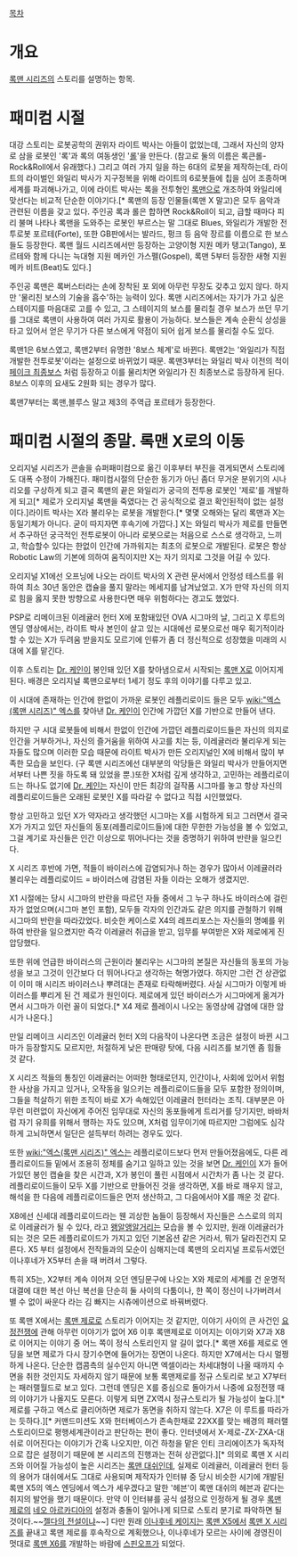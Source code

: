 [[목차]]
= 개요 =
[[록맨 시리즈]]의 스토리를 설명하는 항목.

= 패미컴 시절 =
대강 스토리는 로봇공학의 권위자 라이트 박사는 아들이 없었는데, 그래서 자신의 양자로 삼을 로봇인 '록'과 록의 여동생인 '[[롤]]'을 만든다. (참고로 둘의 이름은 록큰롤-Rock&Roll에서 유래했다.) 그리고 여러 가지 일을 하는 6대의 로봇을 제작하는데, 라이트의 라이벌인 와일리 박사가 지구정복을 위해 라이트의 6로봇들에 칩을 심어 조종하며 세계를 파괴해나가고, 이에 라이트 박사는 록을 전투형인 [[록맨]]으로 개조하여 와일리에 맞선다는 비교적 단순한 이야기다.[* 록맨의 등장 인물들(록맨 X 말고)은 모두 음악과 관련된 이름을 갖고 있다. 주인공 록과 롤은 합하면 Rock&Roll이 되고, 급할 때마다 피리 불며 나타나 록맨을 도와주는 로봇인 부르스는 말 그대로 Blues, 와일리가 개발한 전투로봇 포르테(Forte), 또한 GB판에서는 발라드, 펑크 등 음악 장르를 이름으로 한 보스들도 등장한다. 록맨 월드 시리즈에서만 등장하는 고양이형 지원 메카 탱고(Tango), 포르테와 함께 다니는 늑대형 지원 메카인 가스펠(Gospel), 록맨 5부터 등장한 새형 지원 메카 비트(Beat)도 있다.]

주인공 록맨은 록버스터라는 손에 장착된 포 외에 아무런 무장도 갖추고 있지 않다. 하지만 '물리친 보스의 기술을 흡수'하는 능력이 있다. 록맨 시리즈에서는 자기가 가고 싶은 스테이지를 마음대로 고를 수 있고, 그 스테이지의 보스를 물리칠 경우 보스가 쓰던 무기를 그대로 록맨이 사용하여 여러 가지로 활용이 가능하다. 보스들은 계속 순환식 상성을 타고 있어서 얻은 무기가 다른 보스에게 약점이 되어 쉽게 보스를 물리칠 수도 있다.

록맨1은 6보스였고, 록맨2부터 유명한 '8보스 체계'로 바뀐다. 록맨2는 '와일리가 직접 개발한 전투로봇'이라는 설정으로 바뀌었기 때문. 록맨3부터는 와일리 박사 이전의 적이 [[페이크 최종보스]] 처럼 등장하고 이를 물리치면 와일리가 진 최종보스로 등장하게 된다. 8보스 이후의 요새도 2원화 되는 경우가 많다. 

록맨7부터는 록맨,블루스 말고 제3의 주역급 포르테가 등장한다.

= 패미컴 시절의 종말. 록맨 X로의 이동 =
오리지널 시리즈가 콘솔을 슈퍼패미컴으로 옮긴 이후부터 부진을 겪게되면서 스토리에도 대폭 수정이 가해진다. 패미컴시절의 단순한 동기가 아닌 좀더 무거운 분위기의 시나리오를 구상하게 되고 결국 록맨의 끝은 와일리가 궁극의 전투용 로봇인 '제로'를 개발하게 되고[* 제로가 오리지널 록맨을 죽였다는 건 공식적으로 결코 확인된적이 없는 설정이다.]라이트 박사는 X라 불리우는 로봇을 개발한다.[* 몇몇 오해와는 달리 록맨과 X는 동일기체가 아니다. 굳이 따지자면 후속기에 가깝다.] X는 와일리 박사가 제로를 만들면서 추구하던 궁극적인 전투로봇이 아니라 로봇으로는 처음으로 스스로 생각하고, 느끼고, 학습할수 있다는 한없이 인간에 가까워지는 최초의 로봇으로 개발된다. 로봇은 항상 Robotic Law의 기본에 의하여 움직이지만 X는 자기 의지로 그것을 어길 수 있다.

오리지널 X1에선 오프닝에 나오는 라이트 박사의 X 관련 문서에서 안정성 테스트를 위하여 최소 30년 동안은 캡슐을 풀지 말라는 메세지를 남겨났었고. X가 만약 자신의 의지로 힘을 옳지 못한 방향으로 사용한다면 매우 위험하다는 경고도 했었다.

PSP로 리메이크된 이레귤러 헌터 X에 포함돼있던 OVA 시그마의 날, 그리고 X 루트의 엔딩 영상에서는, 라이트 박사 본인이 살고 있는 시대에선 로봇으로선 매우 획기적이라 할 수 있는 X가 두려움 받을지도 모르기에 인류가 좀 더 정신적으로 성장했을 미래의 시대에 X를 맡긴다.

이후 스토리는 [[Dr. 케인]]이 봉인돼 있던 X를 찾아냄으로서 시작되는 [[록맨 X]]로 이어지게 된다.
배경은 오리지널 록맨으로부터 1세기 정도 후의 이야기를 다루고 있고.

이 시대에 존재하는 인간에 한없이 가까운 로봇인 레플리로이드 들은 모두 [[wiki:"엑스(록맨 시리즈)" 엑스]]를 찾아낸 [[Dr. 케인]]이 인간에 가깝던 X를 기반으로 만들어 낸다.

하지만 구 시대 로봇들에 비해서 한없이 인간에 가깝던 레플리로이드들은 자신의 의지로 인간을 거부하거나, 자신의 즐거움을 위하여 사고를 치는 등, 이레귤러라 불리우게 되는 자들도 많으며 이러한 모습 때문에 라이트 박사가 만든 오리지널인 X에 비해서 많이 부족한 모습을 보인다. (구 록맨 시리즈에선 대부분의 악당들은 와일리 박사가 만들어지면서부터 나쁜 짓을 하도록 돼 있었을 뿐.)또한 X처럼 깊게 생각하고, 고민하는 레플리로이드는 하나도 없기에 [[Dr. 케인]]는 자신이 만든 최강의 걸작품 시그마를 놓고 항상 자신의 레플리로이드들은 오래된 로봇인 X를 따라갈 수 없다고 직접 시인했었다.

항상 고민하고 있던 X가 약자라고 생각했던 시그마는 X를 시험하게 되고 그러면서 결국 X가 가지고 있던 자신들의 동포(레플리로이드들)에 대한 무한한 가능성을 볼 수 있었고, 그걸 계기로 자신들은 인간 이상으로 뛰어나다는 것을 증명하기 위하여 반란을 일으킨다.

X 시리즈 후반에 가면, 적들이 바이러스에 감염되거나 하는 경우가 많아서 이레귤러라 불리우는 레플리로이드 = 바이러스에 감염된 자들 이라는 오해가 생겼지만.

X1 시절에는 당시 시그마의 반란을 따르던 자들 중에서 그 누구 하나도 바이러스에 걸린 자가 없었으며(시그마 본인 포함), 모두들 각자의 인간과도 같은 의지를 관철하기 위해 시그마의 반란을 따라갔었다. 비슷한 케이스로 X4의 레프리포스는 자신들의 명예를 위하여 반란을 일으켰지만 즉각 이레귤러 취급을 받고, 임무를 부여받은 X와 제로에게 진압당했다.

또한 위에 언급한 바이러스의 근원이라 불리우는 시그마의 본질은 자신들의 동포의 가능성을 보고 그것이 인간보다 더 뛰어나다고 생각하는 혁명가였다. 하지만 그런 건 상관없이 이미 매 시리즈 바이러스나 뿌려대는 존재로 타락해버렸다. 사실 시그마가 이렇게 바이러스를 뿌리게 된 건 제로가 원인이다. 제로에게 있던 바이러스가 시그마에게 옮겨가면서 시그마가 이런 꼴이 되었다.[* X4 제로 플레이시 나오는 동영상에 감염에 대한 암시가 나온다.]

만일 리메이크 시리즈인 이레귤러 헌터 X의 다음작이 나온다면 조금은 설정이 바뀐 시그마가 등장할지도 모르지만, 처절하게 낮은 판매량 탓에, 다음 시리즈를 보기엔 좀 힘들 것 같다.

X 시리즈 적들의 통칭인 이레귤러는 어떠한 형태로던지, 인간이나, 사회에 있어서 위험한 사상을 가지고 있거나, 오작동을 일으키는 레플리로이드들을 모두 포함한 정의이며, 그들을 척살하기 위한 조직이 바로 X가 속해있던 이레귤러 헌터라는 조직. 대부분은 아무런 미련없이 자신에게 주어진 임무대로 자신의 동포들에게 트리거를 당기지만, 바바처럼 자기 유희를 위해서 행하는 자도 있으며, X처럼 임무이기에 따르지만 그럼에도 심각하게 고뇌하면서 일단은 설득부터 하려는 경우도 있다.

또한 [[wiki:"엑스(록맨 시리즈)" 엑스]]는 레플리로이드보다 먼저 만들어졌음에도, 다른 레플리로이드들 밑에서 조용히 정체를 숨기고 일하고 있는 것을 보면 [[Dr. 케인]]이 X가 들어가있던 봉인 캡슐을 찾은 시간과, X가 봉인이 풀린 시점에서 시간차가 좀 나는 것 같다. 레플리로이드들이 모두 X를 기반으로 만들어진 것을 생각하면, X를 바로 깨우지 않고, 해석을 한 다음에 레플리로이드들은 먼저 생산하고, 그 다음에서야 X를 깨운 것 같다.

X8에선 신세대 레플리로이드라는 웬 괴상한 놈들이 등장해서 자신들은 스스로의 의지로 이레귤러가 될 수 있다, 라고 [[왱알앵알]]거리는 모습을 볼 수 있지만, 원래 이레귤러가 되는 것은 모든 레플리로이드가 가지고 있던 기본옵션 같은 거라서, 뭐가 달라진건지 모른다. X5 부터 설정에서 전작들과의 모순이 심해지는데 록맨의 오리지널 프로듀서였던 이나후네가 X5부터 손을 때 버려서 그렇다.

특히 X5는, X2부터 계속 이어져 오던 엔딩문구에 나오는 X와 제로의 세계를 건 운명적 대결에 대한 복선 아닌 복선을 단순히 둘 사이의 다툼이나, 한 쪽이 정신이 나가버려서 별 수 없이 싸운다 라는 김 빠지는 시츄에이션으로 바꿔버렸다.

또 록맨 X에서는 [[록맨 제로]]로 스토리가 이어지는 것 같지만, 이야기 사이의 큰 사건인 [[요정전쟁]]에 관해 아무런 이야기가 없어 X6 이후 록맨제로로 이어지는 이야기와 X7과 X8로 이어지는 이야기 중 어느 쪽이 정식 스토리인지 알 길이 없다.[* 록맨 X6를 제로로 엔딩을 보면 제로가 다시 장기수면에 들어가는 장면이 나온다. 하지만 X7에서는 다시 멀쩡하게 나온다. 단순한 캡콤측의 실수인지 아니면 엑셀이라는 차세대형이 나올 때까지 수면을 취한 것인지도 자세하지 않기 때문에 보통 록맨제로를 정규 스토리로 보고 X7부터는 패러랠월드로 보고 있다. 그런데 엔딩은 X를 중심으로 돌아가서 나중에 요정전쟁 때의 이야기가 나올지도 모른다. 이렇게 되면 ZX역시 정규스토리가 될 가능성이 높다.][* 제로를 구하고 엑스로 클리어하면 제로가 동면을 취하지 않는다. X7은 이 루트를 따라가는 듯하다.][* 커맨드미션도 X와 헌터베이스가 존속한채로 22XX를 맞는 배경의 패러랠 스토리이므로 평행세계관이라고 판단하는 편이 좋다. 인터넷에서 X-제로-ZX-ZXA-대쉬로 이어진다는 이야기가 간혹 나오지만, 이건 하청을 맡은 인티 크리에이츠가 독자적으로 잡은 설정이기 때문에 본 시리즈의 진행과는 전혀 상관없다.][* 의외로 록맨 X 시리즈와 이어질 가능성이 높은 시리즈는 [[록맨 대쉬]]인데, 실제로 이레귤러, 이레귤러 헌터 등의 용어가 대쉬에서도 그대로 사용되며 제작자가 인터뷰 중 당시 비슷한 시기에 개발된 록맨 X5의 엑스 엔딩에서 엑스가 세우겠다고 말한 '헤븐'이 록맨 대쉬의 헤븐과 같다는 취지의 발언을 했기 때문이다. 만약 이 인터뷰를 공식 설정으로 인정하게 될 경우 [[록맨 제로]]의 [[네오 아르카디아]]의 설정과 충돌이 일어나게 되므로 스토리 분기로 파악하면 될 것이다.~~[[젤다의 전설]]이냐~~] 다만 원래 [[이나후네 케이지]]는 [[록맨 X5]]에서 [[록맨 X 시리즈]]를 끝내고 록맨 제로를 후속작으로 계획했으나, 이나후네가 모르는 사이에 경영진이 멋대로 [[록맨 X6]]를 개발하는 바람에 [[스핀오프]]가 되었다.
